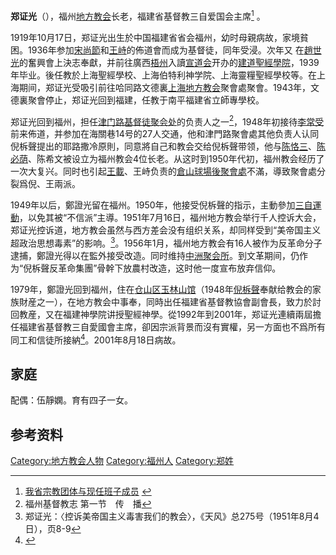 '''郑证光'''（{{bd|1919年|10月17日|2001年|8月18日}}），福州[[地方教会|地方教会]]长老，福建省基督教三自爱国会主席<ref>[http://www.fjmzzj.gov.cn/news_show.asp?localclass=49&new_type=50&id=761 我省宗教团体与现任班子成员] {{webarchive|url=https://web.archive.org/web/20071217124749/http://www.fjmzzj.gov.cn/news_show.asp?localclass=49&new_type=50&id=761 |date=2007-12-17 }}</ref> 。
   
1919年10月17日，郑证光出生於中国福建省省会福州，幼时母親病故，家境貧困。1936年参加[[宋尚節|宋尚節]]和[[王峙|王峙]]的佈道會而成为基督徒，同年受浸。次年又
在[[趙世光|趙世光]]的奮興會上決志奉獻，并前往廣西[[梧州|梧州]]入讀[[宣道会|宣道会]]开办的[[建道神学院|建道聖經學院]]，1939年毕业。後任教於上海聖經學校、上海伯特利神学院、上海靈糧聖經學校等。在上海期间，郑证光受吸引前往哈同路文德裏[[上海地方教会|上海地方教会]]聚會處聚會。1943年，文德裏聚會停止，郑证光回到福建，任教于南平福建省立師專學校。

郑证光回到福州，担任[[津门路聚会所|津门路基督徒聚会处]]的负责人之一<ref>福州基督教志  第一节　传　播</ref>，1948年初接待[[李常受|李常受]]前来佈道，并参加在海關巷14号的27人交通，他和津門路聚會處其他负责人认同倪柝聲提出的耶路撒冷原則，同意將自己和教会交给倪柝聲带领，他与[[陈恪三|陈恪三]]、[[陈必荫|陈必荫]]、陈希文被设立为福州教会4位长老。从这时到1950年代初，福州教会经历了一次大复兴。同时也引起[[王載|王載]]、王峙负责的[[马厂街聚会所|倉山球場後聚會處]]不滿，導致聚會處分裂爲倪、王兩派。

1949年以后，鄭證光留在福州。1950年，他接受倪柝聲的指示，主動參加[[三自運動|三自運動]]，以免其被“不信派”主導。1951年7月16日，福州地方教会举行千人控诉大会，郑证光控诉道，地方教会虽然与西方差会没有组织关系，却同样受到“美帝国主义超政治思想毒素”的影响。<ref>郑证光：〈控诉美帝国主义毒害我们的教会〉，《天风》总275号（1951年8月4日），页8-9</ref>。1956年1月，福州地方教会有16人被作为反革命分子逮捕，鄭證光得以在監外接受改造。同时维持[[中洲聚会所|中洲聚会所]]。到文革期间，仍作为“倪柝聲反革命集團”骨幹下放農村改造，这时他一度宣布放弃信仰。

1979年，鄭證光回到福州，住在[[仓山区|仓山区]][[玉林山馆|玉林山馆]]（1948年[[倪柝聲|倪柝聲]]奉献给教会的家族財産之一），在地方教会中事奉，同時出任福建省基督教協會副會長，致力於討回教産，又在福建神學院讲授聖經神學。從1992年到2001年，郑证光連續兩屆擔任福建省基督教三自愛國會主席，卻因宗派背景而沒有實權，另一方面也不爲所有同工和信徒所接納<ref>{{Cite web |url=http://www.bdcconline.net/zh-hant/stories/by-person/z/zheng-zhengguang.php |title=华人基督教史人物词典 |access-date=2009-04-24 |archive-url=https://web.archive.org/web/20100419143743/http://www.bdcconline.net/zh-hant/stories/by-person/z/zheng-zhengguang.php |archive-date=2010-04-19 |dead-url=yes }}</ref>。2001年8月18日病故。 

== 家庭 ==
配偶：伍靜嫻。育有四子一女。

==参考资料==
{{Reflist}}

[[Category:地方教会人物|Category:地方教会人物]]
[[Category:福州人|Category:福州人]]
[[Category:郑姓|Category:郑姓]]